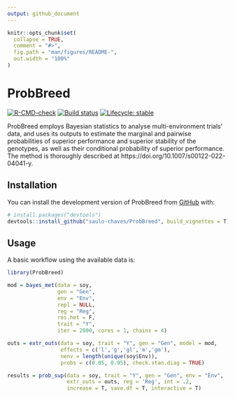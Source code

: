 ```yaml
---
output: github_document
---
```


<!-- README.md is generated from README.Rmd. Please edit that file -->

```r
knitr::opts_chunk$set(
  collapse = TRUE,
  comment = "#>",
  fig.path = "man/figures/README-",
  out.width = "100%"
)
```

# ProbBreed

<!-- badges: start -->
[![R-CMD-check](https://github.com/saulo-chaves/ProbSup/actions/workflows/R-CMD-check.yaml/badge.svg)](https://github.com/saulo-chaves/ProbSup/actions/workflows/R-CMD-check.yaml)
[![Build status](https://ci.appveyor.com/api/projects/status/eeu30dhkhiper85g?svg=true)](https://ci.appveyor.com/project/saulo-chaves/probbreed)
[![Lifecycle: stable](https://img.shields.io/badge/lifecycle-stable-brightgreen.svg)](https://lifecycle.r-lib.org/articles/stages.html#stable)
<!-- badges: end -->

ProbBreed employs Bayesian statistics to analyse multi-environment trials' data, and uses its outputs to estimate the marginal and pairwise probabilities of superior performance and superior stability of the genotypes, as well as their conditional probability of superior performance. The method is thoroughly described at https://doi.org/10.1007/s00122-022-04041-y.

## Installation

You can install the development version of ProbBreed from [GitHub](https://github.com/) with:

``` r
# install.packages("devtools")
devtools::install_github("saulo-chaves/ProbBreed", build_vignettes = T)
```

## Usage

A basic workflow using the available data is:

```r
library(ProbBreed)

mod = bayes_met(data = soy,
                gen = "Gen",
                env = "Env",
                repl = NULL,
                reg = "Reg",
                res.het = F,
                trait = "Y",
                iter = 2000, cores = 1, chains = 4)

outs = extr_outs(data = soy, trait = "Y", gen = "Gen", model = mod,
                 effects = c('l','g','gl','m','gm'),
                 nenv = length(unique(soy$Env)),
                 probs = c(0.05, 0.95), check.stan.diag = TRUE)

results = prob_sup(data = soy, trait = "Y", gen = "Gen", env = "Env",
                   extr_outs = outs, reg = 'Reg', int = .2,
                   increase = T, save.df = T, interactive = T)

```


